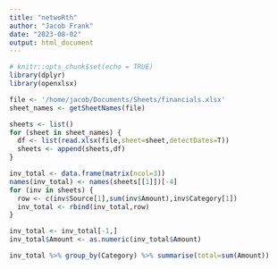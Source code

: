 ```yaml
---
title: "netwoRth"
author: "Jacob Frank"
date: "2023-08-02"
output: html_document
---
```


```r
# knitr::opts_chunk$set(echo = TRUE)
library(dplyr)
library(openxlsx)

file <- '/home/jacob/Documents/Sheets/financials.xlsx'
sheet_names <- getSheetNames(file)

sheets <- list()
for (sheet in sheet_names) {
  df <- list(read.xlsx(file,sheet=sheet,detectDates=T))
  sheets <- append(sheets,df)
}

inv_total <- data.frame(matrix(ncol=3))
names(inv_total) <- names(sheets[[1]])[-4]
for (inv in sheets) {
  row <- c(inv$Source[1],sum(inv$Amount),inv$Category[1])
  inv_total <- rbind(inv_total,row)
}

inv_total <- inv_total[-1,]
inv_total$Amount <- as.numeric(inv_total$Amount)

inv_total %>% group_by(Category) %>% summarise(total=sum(Amount))
```

